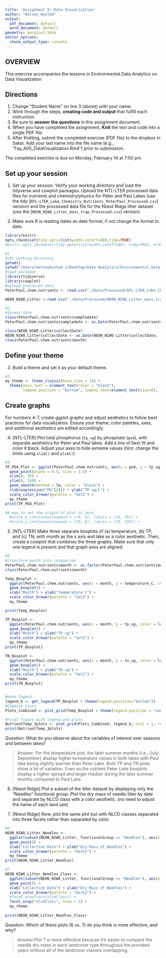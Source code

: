 ```yaml
---
title: 'Assignment 5: Data Visualization'
author: "Kelsey Husted"
output:
  pdf_document: default
  word_document: default
geometry: margin=2.54cm
editor_options:
  chunk_output_type: console
---
```


## OVERVIEW

This exercise accompanies the lessons in Environmental Data Analytics on Data Visualization 

## Directions
1. Change "Student Name" on line 3 (above) with your name.
2. Work through the steps, **creating code and output** that fulfill each instruction.
3. Be sure to **answer the questions** in this assignment document.
4. When you have completed the assignment, **Knit** the text and code into a single PDF file.
5. After Knitting, submit the completed exercise (PDF file) to the dropbox in Sakai. Add your last name into the file name (e.g., "Fay_A05_DataVisualization.Rmd") prior to submission.

The completed exercise is due on Monday, February 14 at 7:00 pm.



## Set up your session 
1. Set up your session. Verify your working directory and load the tidyverse 
and cowplot packages. Upload the NTL-LTER processed data files for nutrients 
and chemistry/physics for Peter and Paul Lakes (use the tidy 
[`NTL-LTER_Lake_Chemistry_Nutrients_PeterPaul_Processed.csv`] version) and 
the processed data file for the Niwot Ridge litter dataset (use the [`NEON_NIWO_Litter_mass_trap_Processed.csv`] version). 

2. Make sure R is reading dates as date format; if not change the format to date.
```r
library(knitr)
opts_chunk$set(tidy.opts=list(width.cutoff=60),tidy=TRUE)
#knitr::opts_chunk$set(tidy.opts=list(width.cutoff=80), tidy=TRUE, echo=TRUE)
```


```r
#1 
#set working directory
getwd()
setwd("/Users/kelseyhusted 1/Desktop/Data Analytics/Environmental_Data_Analytics_2022")
#load packages
library(tidyverse)
library(cowplot)
#upload processed data
PeterPaul.chem.nutrients <- read.csv("./Data/Processed/NTL-LTER_Lake_Chemistry_Nutrients_PeterPaul_Processed.csv", stringsAsFactors = TRUE)

NEON_NIWO_Litter <-read.csv("./Data/Processed/NEON_NIWO_Litter_mass_trap_Processed.csv", stringsAsFactors = TRUE)

#2
#format date
class(PeterPaul.chem.nutrients$sampledate)
PeterPaul.chem.nutrients$sampledate <- as.Date(PeterPaul.chem.nutrients$sampledate, format = "%Y-%m-%d")

class(NEON_NIWO_Litter$collectDate)
NEON_NIWO_Litter$collectDate <- as.Date(NEON_NIWO_Litter$collectDate, format = "%Y-%m-%d")
class(PeterPaul.chem.nutrients$month)

```
## Define your theme
3. Build a theme and set it as your default theme.

```r
#3
my_theme <- theme_classic(base_size = 14) +
  theme(axis.text = element_text(color = "black"), 
        legend.position = "bottom", legend.text=element_text(size=8), legend.title=element_text(size=10), panel.background = element_rect(fill = "aliceblue"), panel.grid.major = element_line(size = 0.5, linetype = 'solid', colour = "white"))

```

## Create graphs
For numbers 4-7, create ggplot graphs and adjust aesthetics to follow best practices for data visualization. Ensure your theme, color palettes, axes, and additional aesthetics are edited accordingly.

4. [NTL-LTER] Plot total phosphorus (`tp_ug`) by phosphate (`po4`), with separate aesthetics for Peter and Paul lakes. Add a line of best fit and color it black. Adjust your axes to hide extreme values (hint: change the limits using `xlim()` and `ylim()`).

```r
#4
TP_PO4_Plot <- ggplot(PeterPaul.chem.nutrients, aes(x = po4, y = tp_ug, color = lakename)) +
  geom_point(alpha = 0.5, size = 1.5) +
  xlim(0, 35) +
  ylim(0, 150) +
  geom_smooth(method = lm, color = "black") +
  xlab(expression("PO"[4])) + ylab("TP ug/L") +
  scale_color_brewer(palette = "Set2") +
  my_theme
print(TP_PO4_Plot)

#A way to set the origin of plot to zero
  #scale_x_continuous(expand = c(0, 0), limits = c(0, 35)) +
  #scale_y_continuous(expand = c(0, 0), limits = c(0, 150)) +
```


5. [NTL-LTER] Make three separate boxplots of (a) temperature, (b) TP, and (c) TN, with month as the x axis and lake as a color aesthetic. Then, create a cowplot that combines the three graphs. Make sure that only one legend is present and that graph axes are aligned.

```r
#5
#transform month into categories
PeterPaul.chem.nutrients$month <- as.factor(PeterPaul.chem.nutrients$month)
class(PeterPaul.chem.nutrients$month)

Temp_Boxplot <-
  ggplot(PeterPaul.chem.nutrients, aes(x = month, y = temperature_C, color = lakename)) +
  geom_boxplot() +
  xlab("Month") + ylab("Temperature C") +
  scale_color_brewer(palette = "Set2") +
  my_theme

print(Temp_Boxplot)

TP_Boxplot <-
  ggplot(PeterPaul.chem.nutrients, aes(x = month, y = tp_ug, color = lakename)) +
  geom_boxplot() +
  xlab("Month") + ylab("TP ug") +
  scale_color_brewer(palette = "Set2") +
  my_theme
print(TP_Boxplot)

TN_Boxplot <-
  ggplot(PeterPaul.chem.nutrients, aes(x = month, y = tn_ug, color = lakename)) +
  geom_boxplot() +
  xlab("Month") + ylab("TN ug") +
  scale_color_brewer(palette = "Set2") +
  my_theme
print(TN_Boxplot)


#make legend
legend_b <- get_legend(TP_Boxplot + theme(legend.position="bottom"))
#Combine plots
Plots_Combined <- plot_grid(Temp_Boxplot + theme(legend.position = "none"), TP_Boxplot + theme(legend.position = "none"), TN_Boxplot + theme(legend.position = "none"), labels = c('A', 'B', 'C'), label_size = 12, axis = "b", align = "h", nrow = 1)

#Final figure with legend and plots
NutrientTemp_3plots <- plot_grid(Plots_Combined, legend_b, ncol = 1, rel_heights = c(1, .2))
print(NutrientTemp_3plots)


```

Question: What do you observe about the variables of interest over seasons and between lakes? 

> Answer: For the temperature plot, the later summer months (i.e., July-September) display higher temperature values in both lakes with Paul lake being slightly warmer than Peter Lake. Both TP and TN plots show a lot of variation. Even so,the nutrient Peter Lake boxplots display a higher spread and larger median during the later summer months compared to Paul Lake.

6. [Niwot Ridge] Plot a subset of the litter dataset by displaying only the "Needles" functional group. Plot the dry mass of needle litter by date and separate by NLCD class with a color aesthetic. (no need to adjust the name of each land use)

7. [Niwot Ridge] Now, plot the same plot but with NLCD classes separated into three facets rather than separated by color. 

```r
#6
NEON_NIWO_Litter_Needles <-
  ggplot(subset(NEON_NIWO_Litter, functionalGroup == "Needles"), aes(x = collectDate, y = dryMass, color = nlcdClass)) +
  geom_point() +
  xlab("Collection Date") + ylab("Dry Mass of Needles") +
  scale_color_brewer(palette = "Dark2") +
  my_theme
print(NEON_NIWO_Litter_Needles)

#7
NEON_NIWO_Litter_Needles_Class <-
  ggplot(subset(NEON_NIWO_Litter, functionalGroup == "Needles"), aes(x = collectDate, y = dryMass, color = nlcdClass)) +
  geom_point() +
  xlab("Collection Date") + ylab("Dry Mass of Needles") +
  scale_color_brewer(palette = "Dark2") +
  #facet_wrap(vars(nlcdClass)) +
  facet_wrap("nlcdClass", nrow = 2) +
  my_theme
  
print(NEON_NIWO_Litter_Needles_Class)

```
Question: Which of these plots (6 vs. 7) do you think is more effective, and why? 

> Answer:Plot 7 is more effective because it's easier to compare the needle dry mass in each landcover type throughout the provided years without all of the landcover classes overlapping.
